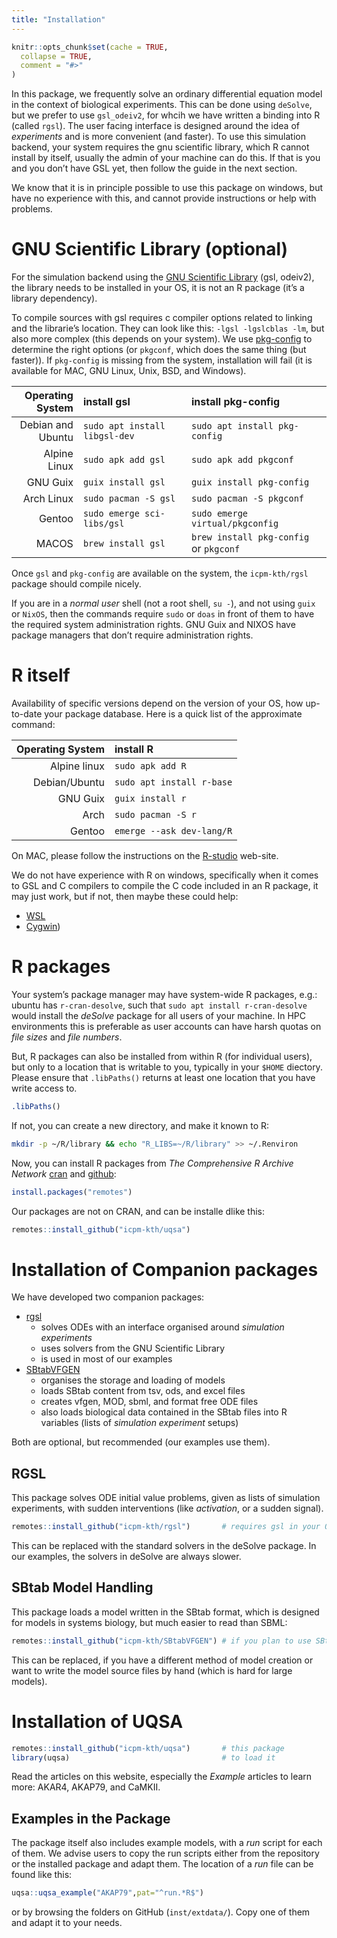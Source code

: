 ```yaml
---
title: "Installation"
---
```


```r
knitr::opts_chunk$set(cache = TRUE,
  collapse = TRUE,
  comment = "#>"
)
```

In this package, we frequently solve an ordinary differential equation
model in the context of biological experiments. This can be done using
`deSolve`, but we prefer to use `gsl_odeiv2`, for whcih we have
written a binding into R (called `rgsl`). The user facing interface is
designed around the idea of *experiments* and is more convenient (and
faster). To use this simulation backend, your system requires the gnu
scientific library, which R cannot install by itself, usually the
admin of your machine can do this. If that is you and you don't have
GSL yet, then follow the guide in the next section.

We know that it is in principle possible to use this package on
windows, but have no experience with this, and cannot provide
instructions or help with problems.

# GNU Scientific Library (optional)

For the simulation backend using the [GNU Scientific
Library](https://www.gnu.org/software/gsl/) (gsl, odeiv2), the library
needs to be installed in your OS, it is not an R package (it's a
library dependency).

To compile sources with gsl requires c compiler options related to
linking and the librarie's location. They can look like this: `-lgsl
-lgslcblas -lm`, but also more complex (this depends on your
system). We use
[pkg-config](https://www.freedesktop.org/wiki/Software/pkg-config/) to
determine the right options (or `pkgconf`, which does the same thing
(but faster)). If `pkg-config` is missing from the system,
installation will fail (it is available for MAC, GNU Linux, Unix, BSD,
and Windows).

|  Operating System | install gsl                   | install pkg-config                     |
|------------------:|:------------------------------|:---------------------------------------|
| Debian and Ubuntu | `sudo apt install libgsl-dev` | `sudo apt install pkg-config`          |
|      Alpine Linux | `sudo apk add gsl`            | `sudo apk add pkgconf`                 |
|          GNU Guix | `guix install gsl`            | `guix install pkg-config`              |
|        Arch Linux | `sudo pacman -S gsl`          | `sudo pacman -S pkgconf`               |
|            Gentoo | `sudo emerge sci-libs/gsl`    | `sudo emerge virtual/pkgconfig`        |
|             MACOS | `brew install gsl`            | `brew install pkg-config` or `pkgconf` |


Once `gsl` and `pkg-config` are available on the system, the
`icpm-kth/rgsl` package should compile nicely.

If you are in a *normal user* shell (not a root shell, `su -`), and not
using `guix` or `NixOS`, then the commands require `sudo` or `doas` in
front of them to have the required system administration rights. GNU
Guix and NIXOS have package managers that don't require administration
rights.

# R itself

Availability of specific versions depend on the version of your OS,
how up-to-date your package database. Here is a quick list of the
approximate command:

| Operating System | install R                 |
|-----------------:|:--------------------------|
|     Alpine linux | `sudo apk add R`          |
|    Debian/Ubuntu | `sudo apt install r-base` |
|         GNU Guix | `guix install r`          |
|             Arch | `sudo pacman -S r`        |
|           Gentoo | `emerge --ask dev-lang/R` |

On MAC, please follow the instructions on the
[R-studio](https://posit.co/download/rstudio-desktop/) web-site.

We do not have experience with R on windows, specifically when it
comes to GSL and C compilers to compile the C code included in an R
package, it may just work, but if not, then maybe these could help:

- [WSL](https://en.wikipedia.org/wiki/Windows_Subsystem_for_Linux)
- [Cygwin](https://en.wikipedia.org/wiki/Cygwin))



# R packages

Your system's package manager may have system-wide R packages, e.g.:
ubuntu has `r-cran-desolve`, such that `sudo apt install
r-cran-desolve` would install the *deSolve* package for all users of
your machine. In HPC environments this is preferable as user accounts
can have harsh quotas on *file sizes* and *file numbers*.

But, R packages can also be installed from within R (for individual
users), but only to a location that is writable to you, typically in your
`$HOME` diectory. Please ensure that `.libPaths()` returns at least
one location that you have write access to.

```r
.libPaths()
```

If not, you can create a new directory, and make it known to R:

```sh
mkdir -p ~/R/library && echo "R_LIBS=~/R/library" >> ~/.Renviron
```

Now, you can install R packages from *The Comprehensive R Archive Network* [cran](https://cran.r-project.org/) and [github](https://github.com/):

```r
install.packages("remotes")
```

Our packages are not on CRAN, and can be installe dlike this:

```r
remotes::install_github("icpm-kth/uqsa")
```

# Installation of Companion packages

We have developed two companion packages:

- [rgsl](icpm-kth/rgsl)
    - solves ODEs with an interface organised around *simulation experiments*
    - uses solvers from the GNU Scientific Library
    - is used in most of our examples
- [SBtabVFGEN](icpm-kth/SBtabVFGEN)
    - organises the storage and loading of models
    - loads SBtab content from tsv, ods, and excel files
    - creates vfgen, MOD, sbml, and format free ODE files
    - also loads biological data contained in the SBtab files into
      R variables (lists of *simulation experiment* setups)

Both are optional, but recommended (our examples use them).

## RGSL

This package solves ODE initial value problems, given as lists of
simulation experiments, with sudden interventions (like *activation*,
or a sudden signal).

```r
remotes::install_github("icpm-kth/rgsl")       # requires gsl in your OS, see above
```

This can be replaced with the standard solvers in the deSolve
package. In our examples, the solvers in deSolve are always slower.

## SBtab Model Handling

This package loads a model written in the SBtab format, which is
designed for models in systems biology, but much easier to read than
SBML:

```r
remotes::install_github("icpm-kth/SBtabVFGEN") # if you plan to use SBtab
```

This can be replaced, if you have a different method of model creation
or want to write the model source files by hand (which is hard for
large models).

# Installation of UQSA

```r
remotes::install_github("icpm-kth/uqsa")       # this package
library(uqsa)                                  # to load it
```

Read the articles on this website, especially the *Example* articles
to learn more: AKAR4, AKAP79, and CaMKII.

## Examples in the Package

The package itself also includes example models, with a *run* script
for each of them. We advise users to copy the run scripts either from
the repository or the installed package and adapt them. The location
of a *run* file can be found like this:

```r
uqsa::uqsa_example("AKAP79",pat="^run.*R$")
```

or by browsing the folders on GitHub (`inst/extdata/`). Copy one of
them and adapt it to your needs.

